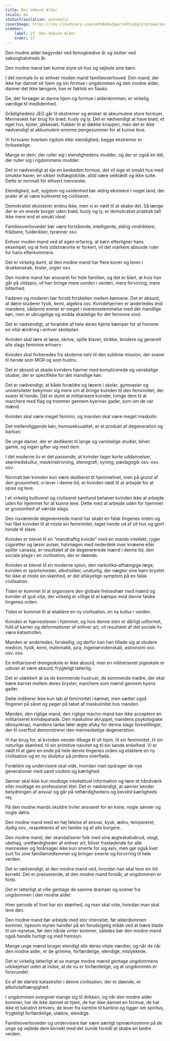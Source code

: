 ```yaml
---
title: Den Voksne Alder
locale: da
statusTranslation: automatic
coverImage: https://res.cloudinary.com/xmfm6mhw3gwctndtcubgx2rptnae/image/upload/v1740337243/small_cover_educacion_fundamental_a051170f1c.webp
sidebar:
    label: 27. Den Voksne Alder
    order: 27
---
```

Den modne alder begynder ved femogtredive år og slutter ved seksoghalvtreds år.

Den modne mand bør kunne styre sit hus og vejlede sine børn.

I det normale liv er enhver moden mand familieoverhoved. Den mand, der ikke har dannet sit hjem og sin formue i ungdommen og den modne alder, danner det ikke længere, han er faktisk en fiasko.

De, der forsøger at danne hjem og formue i alderdommen, er virkelig værdige til medlidenhed.

Grådighedens JEG går til ekstremer og ønsker at akkumulere store formuer. Mennesket har brug for brød, husly og ly. Det er nødvendigt at have brød, et eget hus, kjoler, jakkesæt, frakker til at dække kroppen, men det er ikke nødvendigt at akkumulere enorme pengesummer for at kunne leve.

Vi forsvarer hverken rigdom eller elendighed, begge ekstremer er forkastelige.

Mange er dem, der ruller sig i elendighedens mudder, og der er også en del, der ruller sig i rigdommens mudder.

Det er nødvendigt at eje en beskeden formue, det vil sige et smukt hus med smukke haver, en sikker indtægtskilde, altid være velklædt og ikke sulte. Dette er normalt for ethvert menneske.

Elendighed, sult, sygdom og uvidenhed bør aldrig eksistere i noget land, der praler af at være kultiveret og civiliseret.

Demokratiet eksisterer endnu ikke, men vi er nødt til at skabe det. Så længe der er en eneste borger uden brød, husly og ly, er demokratiet praktisk talt ikke mere end et smukt ideal.

Familieoverhoveder bør være forstående, intelligente, aldrig vindrikkere, frådsere, fulderikker, tyranner osv.

Enhver moden mand ved af egen erfaring, at børn efterligner hans eksempel, og at hvis sidstnævnte er forkert, vil det markere absurde ruter for hans efterkommere.

Det er virkelig dumt, at den modne mand har flere koner og lever i drukkenskab, fester, orgier osv.

Den modne mand har ansvaret for hele familien, og det er klart, at hvis han går på vildspor, vil han bringe mere uorden i verden, mere forvirring, mere bitterhed.

Faderen og moderen bør forstå forskellen mellem kønnene. Det er absurd, at døtre studerer fysik, kemi, algebra osv. Kvindehjernen er anderledes end mandens, sådanne emner er meget i overensstemmelse med det mandlige køn, men er ubrugelige og endda skadelige for det feminine sind.

Det er nødvendigt, at forældre af hele deres hjerte kæmper for at fremme en vital ændring i enhver skoleplan.

Kvinden skal lære at læse, skrive, spille klaver, strikke, brodere og generelt alle slags feminine erhverv.

Kvinden skal forberedes fra skolerne selv til den sublime mission, der svarer til hende som MOR og som hustru.

Det er absurd at skade kvinders hjerner med komplicerede og vanskelige studier, der er specifikke for det mandlige køn.

Det er nødvendigt, at både forældre og lærere i skoler, gymnasier og universiteter bekymrer sig mere om at bringe kvinden til den femininitet, der svarer til hende. Det er dumt at militarisere kvinder, tvinge dem til at marchere med flag og trommer gennem byernes gader, som om de var mænd.

Kvinden skal være meget feminin, og manden skal være meget maskulin.

Det mellemliggende køn, homoseksualitet, er et produkt af degeneration og barbari.

De unge damer, der er dedikeret til lange og vanskelige studier, bliver gamle, og ingen gifter sig med dem.

I det moderne liv er det passende, at kvinder tager korte uddannelser, skønhedskultur, maskinskrivning, stenografi, syning, pædagogik osv. osv. osv.

Normalt bør kvinden kun være dedikeret til hjemmelivet, men på grund af den grusomhed, vi lever i denne tid, er kvinden nødt til at arbejde for at spise og leve.

I et virkelig kultiveret og civiliseret samfund behøver kvinden ikke at arbejde uden for hjemmet for at kunne leve. Dette med at arbejde uden for hjemmet er grusomhed af værste slags.

Den nuværende degenererede mand har skabt en falsk tingenes orden og har fået kvinden til at miste sin femininitet, taget hende ud af sit hus og gjort hende til slave.

Kvinden er blevet til en "mandhaftig kvinde" med en mands intellekt, ryger cigaretter og læser aviser, halvnøgen med nederdele over knæene eller spiller canasta, er resultatet af de degenererede mænd i denne tid, den sociale plage i en civilisation, der er døende.

Kvinden er blevet til en moderne spion, den narkotika-afhængige læge, kvinden er sportsmester, alkoholiker, unaturlig, der nægter sine børn brystet for ikke at miste sin skønhed, er det afskyelige symptom på en falsk civilisation.

Tiden er kommet til at organisere den globale frelseshær med mænd og kvinder af god vilje, der virkelig er villige til at kæmpe mod denne falske tingenes orden.

Tiden er kommet til at etablere en ny civilisation, en ny kultur i verden.

Kvinden er hjørnestenen i hjemmet, og hvis denne sten er dårligt udformet, fuld af kanter og deformationer af enhver art, vil resultatet af det sociale liv være katastrofen.

Manden er anderledes, forskellig, og derfor kan han tillade sig at studere medicin, fysik, kemi, matematik, jura, ingeniørvidenskab, astronomi osv. osv. osv.

En militariseret drengeskole er ikke absurd, men en militariseret pigeskole er udover at være absurd, frygteligt latterlig.

Det er ulækkert at se de kommende hustruer, de kommende mødre, der skal bære barnet mellem deres bryster, marchere som mænd gennem byens gader.

Dette indikerer ikke kun tab af femininitet i kønnet, men sætter også fingeren på såret og peger på tabet af maskulinitet hos manden.

Manden, den rigtige mand, den rigtige macho-mand kan ikke acceptere en militariseret kvindeparade. Den maskuline skruppel, mandens psykologiske idiosynkrasi, mandens tanke føler ægte afsky for denne slags forestillinger, der til overflod demonstrerer den menneskelige degeneration.

Vi har brug for, at kvinden vender tilbage til sit hjem, til sin femininitet, til sin naturlige skønhed, til sin primitive naivitet og til sin sande enkelhed. Vi er nødt til at gøre en ende på hele denne tingenes orden og etablere en ny civilisation og en ny skulptur på jordens overflade.

Forældre og undervisere skal vide, hvordan man opdrager de nye generationer med sand visdom og kærlighed.

Sønner skal ikke kun modtage intellektuel information og lære et håndværk eller modtage en professionel titel. Det er nødvendigt, at sønner kender betydningen af ansvar og går på retfærdighedens og bevidst kærligheds vej.

På den modne mands skuldre hviler ansvaret for en kone, nogle sønner og nogle døtre.

Den modne mand med en høj følelse af ansvar, kysk, ædru, tempereret, dydig osv., respekteres af sin familie og af alle borgere.

Den modne mand, der skandaliserer folk med sine ægteskabsbrud, utugt, ubehag, uretfærdigheder af enhver art, bliver frastødende for alle mennesker og forårsager ikke kun smerte for sig selv, men gør også livet surt for sine familiemedlemmer og bringer smerte og forvirring til hele verden.

Det er nødvendigt, at den modne mand ved, hvordan han skal leve sin tid korrekt. Det er presserende, at den modne mand forstår, at ungdommen er forbi.

Det er latterligt at ville gentage de samme dramaer og scener fra ungdommen i den modne alder.

Hver periode af livet har sin skønhed, og man skal vide, hvordan man skal leve den.

Den modne mand bør arbejde med stor intensitet, før alderdommen kommer, ligesom myren handler på en forudsigelig måde ved at bære blade til sin myretue, før den hårde vinter kommer, således bør den modne mand også handle hurtigt og med fremsyn.

Mange unge mænd bruger elendigt alle deres vitale værdier, og når de når den modne alder, er de grimme, forfærdelige, elendige, mislykkede.

Det er virkelig latterligt at se mange modne mænd gentage ungdommens udskejelser uden at indse, at de nu er forfærdelige, og at ungdommen er forsvundet.

En af de største katastrofer i denne civilisation, der er døende, er alkoholafhængighed.

I ungdommen overgiver mange sig til drikkeri, og når den modne alder kommer, har de ikke dannet et hjem, de har ikke dannet en formue, de har ikke et lukrativt erhverv, de lever fra kantine til kantine og tigger om spiritus, frygteligt forfærdelige, ulækre, elendige.

Familieoverhoveder og undervisere bør være særligt opmærksomme på de unge og vejlede dem korrekt med det sunde formål at skabe en bedre verden.

